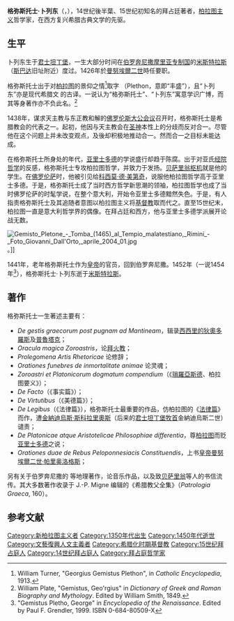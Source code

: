 '''格弥斯托士·卜列东'''（{{lang-gre|Γεώργιος  Γεμιστός Πλήθων|Georgius Gemistos Pletho}}，{{bd|约1355或1360年||1452或1454年||catIdx=P}}），14世纪後半葉、15世纪初知名的拜占廷著者，[[柏拉图主义|柏拉图主义]]哲学家，在西方复兴希腊古典文学的先驱。

== 生平 ==
卜列东生于[[君士坦丁堡|君士坦丁堡]]，一生大部分时间在[[伯罗奔尼撒|伯罗奔尼撒]][[摩里亚专制国|摩里亚专制国]]的[[米斯特拉斯|米斯特拉斯]]（[[斯巴达|斯巴达]]旧址附近）度过。1426年於[[曼努埃尔二世_(拜占庭)|曼努埃爾二世]]時任要职。

格弥斯托士出于对[[柏拉图|柏拉图]]的景仰之情<ref>William Turner, "Georgius Gemistus Plethon", in ''Catholic Encyclopedia'', 1913.</ref>取字 {{lang|el|Πλήθων}}（Plethon，意即“丰盛”），且“卜列东”亦是现代希腊文 {{lang|el|γεμιστός}} 的古译。一说认为“格弥斯托士”、“卜列东”寓意学识广博，而其等身著作亦不负此名。<ref>William Plate, "Gemistus, Geo'rgius" in ''Dictionary of Greek and Roman Biography and Mythology''. Edited by William Smith, 1849.</ref>

1438年，谋求天主教与东正教和解的[[佛罗伦斯大公会议|佛罗伦斯大公会议]]召开时，格弥斯托士是希腊教会的代表之一。起初，他因与天主教会在[[圣神|圣神]]本性上的分歧而反对合一。尽管他在这个问题上并未改变观点，及後却积极地推动合一。然而合一之目标未能达成。

在格弥斯托士所身处的年代，[[亚里士多德|亚里士多德]]的学说盛行却趋于陈腐。出于对亚氏[[经院哲学|经院哲学]]的反感，格弥斯托士专攻柏拉图哲学，并致力于发扬。[[贝萨里翁|贝萨里翁]][[枢机|枢机]]就是他的学生。在[[佛罗伦萨|佛罗伦萨]]时，他被引见给[[科西莫·德·美第奇|科西莫·德·美第奇]]，说服他柏拉图哲学高于亚里士多德。于是，格弥斯托士成了当时西方哲学新思潮的领袖，柏拉图哲学也成了当时佛罗伦萨的时髦学说，在整个意大利，开始令亚里士多德黯然失色。于是，有人指责格弥斯托士及其追随者意图以柏拉图主义将[[基督教|基督教]]取而代之。直至15世纪末，柏拉图一直是意大利哲学界的偶像。在拜占廷和西方，他与亚里士多德学派展开论战无数。

[[File:Gemisto_Pletone_-_Tomba_(1465)_al_Tempio_malatestiano,_Rimini_-_Foto_Giovanni_Dall'Orto,_aprile_2004_01.jpg|right]]。]]

1441年，老年格弥斯托士作为[[拜占庭皇帝列表|皇帝]]的官员，回到伯罗奔尼撒。1452年（一说1454年<ref>"Gemistus Pletho, George" in ''Encyclopedia of the Renaissance''. Edited by Paul F. Grendler, 1999. ISBN 0-684-80509-X</ref>），格弥斯托士·卜列东逝于[[米斯特拉斯|米斯特拉斯]]。

== 著作 ==
格弥斯托士一生著述主要有：
* ''De gestis graecorum post pugnam ad Mantineam''，辑录[[西西里的狄奧多羅斯|西西里的狄奧多羅斯]]及[[普魯塔克|普魯塔克]]；
* ''Oracula magica Zoroastris''，论[[拜火教|拜火教]]；
* ''Prolegomena Artis Rhetoricae'' 论修辞；
* ''Orationes funebres de inmortalitate animae'' 论灵魂；
* ''Zoroastri et Platonicorum dogmatum compendium''（《[[瑣羅亞斯德|瑣羅亞斯德]]、柏拉图要义》）；
* ''De Facto''（《事实篇》）；
* ''De Virtutibus''（《美德篇》）；
* ''De Legibus''（《法律篇》），格弥斯托士最重要的作品，仿柏拉图的《[[法律篇|法律篇]]》而作，遭[[金納迪烏斯·斯科拉里奧斯|金納迪烏斯·斯科拉里奧斯]]（后来的[[君士坦丁堡牧首|君士坦丁堡牧首]]金納迪烏斯二世）谴责；
* ''De Platonicae atque Aristotelicae Philosophiae differentia''，尊[[柏拉图|柏拉图]]而贬[[亚里士多德|亚里士多德]]之说；
* ''Orationes duae de Rebus Peloponnesiacis Constituendis''，上书[[拜占庭皇帝列表|皇帝]][[曼努埃尔二世_(拜占庭)|曼努埃爾二世·帕里奥洛格斯]]；
另有关于伯罗奔尼撒的 ''{{lang|el|Διαγραφὴ ἁπάσης Πελοποννήσου παραίου καὶ μεσογείου}}'' 等地理著作，论音乐作品，以及致[[贝萨里翁|贝萨里翁]]等人的书信流传。其大多数著作收录于 J.-P. Migne 编辑的《希腊教父全集》（''Patrologia Graeca'', 160）。

== 参考文献 ==
<div class="references-small">
<references />
</div>
{{中世紀哲學}}
{{拜占庭希腊}}
{{Authority control}}
{{DEFAULTSORT:pletho}}
[[Category:新柏拉图主义者|Category:新柏拉图主义者]]
[[Category:1350年代出生|Category:1350年代出生]]
[[Category:1450年代逝世|Category:1450年代逝世]]
[[Category:文藝復興人文主義者|Category:文藝復興人文主義者]]
[[Category:希腊化时期基督教|Category:希腊化时期基督教]]
[[Category:15世纪拜占庭人|Category:15世纪拜占庭人]]
[[Category:14世纪拜占庭人|Category:14世纪拜占庭人]]
[[Category:拜占庭哲学家|Category:拜占庭哲学家]]